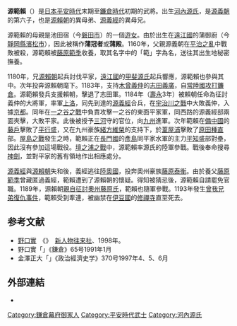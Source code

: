 {{japanese|image=Minamoto no Noriyori.jpg|japanese=源 範頼|kana=みなもと の のりより|romaji=Minamoto no Noriyori|舊寫=源 範賴}}
'''源範賴'''（{{bd|1156年||1193年||}}）是[[日本|日本]][[平安時代|平安時代]]末期至[[鐮倉時代|鐮倉時代]]初期的武將。出生[[河內源氏|河內源氏]]，是[[源義朝|源義朝]]的第六子，也是[[源賴朝|源賴朝]]的異母弟、[[源義經|源義經]]的異母兄。

源範賴的母親是池田宿（今[[磐田市|磐田市]]）的一個[[遊女|遊女]]。由於出生在[[遠江國|遠江國]]的蒲御廚（今[[靜岡縣|靜岡縣]][[濱松市|濱松市]]），因此被稱作'''蒲冠者'''或'''蒲殿'''。1160年，父親源義朝在[[平治之亂|平治之亂]]中戰敗被殺，源範賴被[[藤原範季|藤原範季]]收養，取其名字中的「範」字為名，送往其出生地秘密撫養。

1180年，兄[[源賴朝|源賴朝]]起兵討伐平家，[[遠江國|遠江國]]的[[甲斐源氏|甲斐源氏]]起兵響應，源範賴也參與其中。次年投奔源賴朝麾下。1183年，支持[[木曾義仲|木曾義仲]]的[[志田義廣|志田義廣]]，自[[常陸國|常陸國]][[野木宮合戰|攻打]][[鐮倉|鐮倉]]。源範賴發兵支援賴朝，擊退了志田軍。1184年（[[壽永|壽永]]3年）被賴朝任命為征討義仲的大將軍，率軍[[上洛|上洛]]，同先到達的[[源義經|源義經]]合兵，在[[宇治川之戰|宇治川之戰]]中大敗義仲，入據[[京都|京都]]。同年在[[一之谷之戰|一之谷之戰]]中負責攻擊一之谷的東面平家軍，同西路的源義經部兩面夾擊，大敗平家。此後被授予[[三河|三河]]守的官位，向[[九州島|九州]]進軍。次年範賴在[[備中國|備中國]]的[[藤戶之戰|藤戶]]擊敗了[[平行盛|平行盛]]，又在九州豪族[[緒方維榮|緒方維榮]]的支持下，於[[葦屋浦之戰|葦屋浦]]擊敗了[[原田種直|原田種直]]部。[[屋島之戰|屋島之戰]]發生之時，範賴正在[[長門國|長門國]]的[[彥島|彥島]]同平家水軍的主力[[平知盛|平知盛]]部對壘，因此沒有參加這場戰役。[[壇之浦之戰|壇之浦之戰]]中，源範賴率源氏的陸軍參戰。戰後奉命搜尋[[天叢雲劍|神劍]]，並對平家的舊有領地作出相應處分。

[[源義經|源義經]]與[[源賴朝|源賴朝]]失和後，義經逃往[[陸奧國|陸奧國]]，投奔奧州豪族[[藤原泰衡|藤原泰衡]]。由於養父[[藤原範季|藤原範季]]曾藏匿過義經，範賴遭到了源賴朝的懷疑。得知被猜忌後，源範賴自請罷免官職。1189年，源賴朝[[奧州合戰|親自征討]][[奧州藤原氏|奧州藤原氏]]，範賴也隨軍參戰。1193年發生[[曾我兄弟復仇事件|曾我兄弟復仇事件]]，範賴受到牽連，被幽禁在[[伊豆國|伊豆國]]的[[修禪寺|修禪寺]]直至死去。

== 参考文献 ==
* [[野口實|野口實]]　《{{lang|ja|武家の棟梁源氏はなぜ滅んだのか}}》　[[新人物往来社|新人物往来社]]、1998年。
* 野口實「{{lang|ja|源範頼の軌跡}}」《鎌倉》65号1991年1月
* 金澤正大「{{lang|ja|蒲殿源範頼三河守補任と関東御分国}}」《政治經濟史学》370号1997年4、5、6月
== 外部連結 ==
{{Commonscat|Minamoto no Noriyori}}
*[https://web.archive.org/web/20100523151705/http://www.yoshimi-rekishi.or.tv/index.htm {{lang|ja|吉見一族　～その系譜と～事暦}}]
{{Authority control}}
[[Category:鎌倉幕府御家人|Category:鎌倉幕府御家人]]
[[Category:平安時代武士|Category:平安時代武士]]
[[Category:河內源氏|Category:河內源氏]]